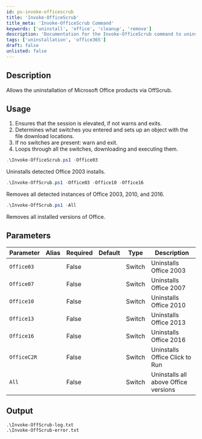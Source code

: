 ```yaml
---
id: ps-invoke-officescrub
title: 'Invoke-OfficeScrub'
title_meta: 'Invoke-OfficeScrub Command'
keywords: ['uninstall', 'office', 'cleanup', 'remove']
description: 'Documentation for the Invoke-OfficeScrub command to uninstall Microsoft Office products via OffScrub.'
tags: ['uninstallation', 'office365']
draft: false
unlisted: false
---
```

## Description
Allows the uninstallation of Microsoft Office products via OffScrub.

## Usage
1. Ensures that the session is elevated, if not warns and exits.
2. Determines what switches you entered and sets up an object with the file download locations.
3. If no switches are present: warn and exit.
4. Loops through all the switches, downloading and executing them.


```powershell
.\Invoke-OfficeScrub.ps1 -Office03
```
Uninstalls detected Office 2003 installs.

```powershell
.\Invoke-OffScrub.ps1 -Office03 -Office10 -Office16
```
Removes all detected instances of Office 2003, 2010, and 2016.

```powershell
.\Invoke-OffScrub.ps1 -All
```
Removes all installed versions of Office.


## Parameters
| Parameter   | Alias | Required | Default | Type   | Description                          |
| ----------- | ----- | -------- | ------- | ------ | ------------------------------------ |
| `Office03`  |       | False    |         | Switch | Uninstalls Office 2003               |
| `Office07`  |       | False    |         | Switch | Uninstalls Office 2007               |
| `Office10`  |       | False    |         | Switch | Uninstalls Office 2010               |
| `Office13`  |       | False    |         | Switch | Uninstalls Office 2013               |
| `Office16`  |       | False    |         | Switch | Uninstalls Office 2016               |
| `OfficeC2R` |       | False    |         | Switch | Uninstalls Office Click to Run       |
| `All`       |       | False    |         | Switch | Uninstalls all above Office versions |

## Output
    .\Invoke-OffScrub-log.txt
    .\Invoke-OffScrub-error.txt









